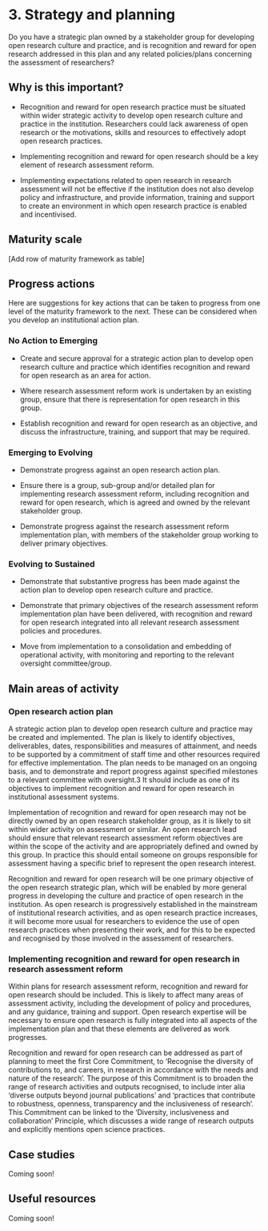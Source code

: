 # 3. Strategy and planning 

Do you have a strategic plan owned by a stakeholder group for developing open research culture and practice, and is recognition and reward for open research addressed in this plan and any related policies/plans concerning the assessment of researchers? 

## Why is this important? 

- Recognition and reward for open research practice must be situated within wider strategic activity to develop open research culture and practice in the institution. Researchers could lack awareness of open research or the motivations, skills and resources to effectively adopt open research practices. 

- Implementing recognition and reward for open research should be a key element of research assessment reform.  

- Implementing expectations related to open research in research assessment will not be effective if the institution does not also develop policy and infrastructure, and provide information, training and support to create an environment in which open research practice is enabled and incentivised. 

## Maturity scale 

[Add row of maturity framework as table] 

## Progress actions 

Here are suggestions for key actions that can be taken to progress from one level of the maturity framework to the next. These can be considered when you develop an institutional action plan.  

### No Action to Emerging 

- Create and secure approval for a strategic action plan to develop open research culture and practice which identifies recognition and reward for open research as an area for action. 

- Where research assessment reform work is undertaken by an existing group, ensure that there is representation for open research in this group. 

- Establish recognition and reward for open research as an objective, and discuss the infrastructure, training, and support that may be required. 

### Emerging to Evolving 

- Demonstrate progress against an open research action plan. 

- Ensure there is a group, sub-group and/or detailed plan for implementing research assessment reform, including recognition and reward for open research, which is agreed and owned by the relevant stakeholder group. 

- Demonstrate progress against the research assessment reform implementation plan, with members of the stakeholder group working to deliver primary objectives.  

### Evolving to Sustained 

- Demonstrate that substantive progress has been made against the action plan to develop open research culture and practice. 

- Demonstrate that primary objectives of the research assessment reform implementation plan have been delivered, with recognition and reward for open research integrated into all relevant research assessment policies and procedures. 

- Move from implementation to a consolidation and embedding of operational activity, with monitoring and reporting to the relevant oversight committee/group. 

## Main areas of activity 

### Open research action plan 

A strategic action plan to develop open research culture and practice may be created and implemented. The plan is likely to identify objectives, deliverables, dates, responsibilities and measures of attainment, and needs to be supported by a commitment of staff time and other resources required for effective implementation. The plan needs to be managed on an ongoing basis, and to demonstrate and report progress against specified milestones to a relevant committee with oversight.3 It should include as one of its objectives to implement recognition and reward for open research in institutional assessment systems. 

Implementation of recognition and reward for open research may not be directly owned by an open research stakeholder group, as it is likely to sit within wider activity on assessment or similar. An open research lead should ensure that relevant research assessment reform objectives are within the scope of the activity and are appropriately defined and owned by this group. In practice this should entail someone on groups responsible for assessment having a specific brief to represent the open research interest. 

Recognition and reward for open research will be one primary objective of the open research strategic plan, which will be enabled by more general progress in developing the culture and practice of open research in the institution. As open research is progressively established in the mainstream of institutional research activities, and as open research practice increases, it will become more usual for researchers to evidence the use of open research practices when presenting their work, and for this to be expected and recognised by those involved in the assessment of researchers.  

### Implementing recognition and reward for open research in research assessment reform 

Within plans for research assessment reform, recognition and reward for open research should be included. This is likely to affect many areas of assessment activity, including the development of policy and procedures, and any guidance, training and support. Open research expertise will be necessary to ensure open research is fully integrated into all aspects of the implementation plan and that these elements are delivered as work progresses. 

Recognition and reward for open research can be addressed as part of planning to meet the first Core Commitment, to 'Recognise the diversity of contributions to, and careers, in research in accordance with the needs and nature of the research'. The purpose of this Commitment is to broaden the range of research activities and outputs recognised, to include inter alia 'diverse outputs beyond journal publications' and 'practices that contribute to robustness, openness, transparency and the inclusiveness of research'. This Commitment can be linked to the 'Diversity, inclusiveness and collaboration' Principle, which discusses a wide range of research outputs and explicitly mentions open science practices. 

## Case studies 

Coming soon!

 

## Useful resources 

Coming soon!

